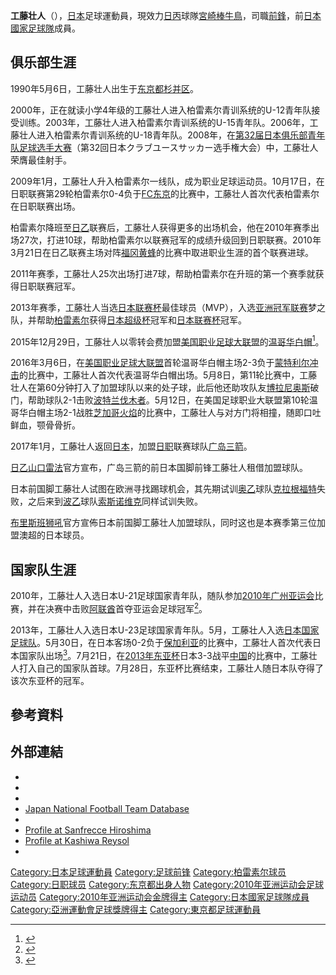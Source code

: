 {{Infobox football biography
| name = 工藤壮人
| fullname = Masato Kudo
| image =
| birth_date = {{Birth date and age|1990|5|6}}
| cityofbirth = [[東京都|東京都]][[杉並區|杉並區]]
| countryofbirth = {{JPN}}
| height = {{height|m=1.77}}
| currentclub = [[宮崎棒牛鳥|宮崎棒牛鳥]]
| clubnumber = 
| position = [[前鋒_(足球)|前鋒]]
| years1 = 2009–2015
| clubs1 = [[柏雷素爾|柏雷素爾]]
| caps1 = 189
| goals1 = 66
| years2 = 2016
| clubs2 = [[溫哥華白帽|溫哥華白帽]]
| caps2 = 17 
| goals2 = 2
| years3 = 2017–2020
| clubs3 =[[廣島三箭|廣島三箭]]
| caps3 = 30 
| goals3 = 4
| years4 = 2019
| clubs4 = → [[山口雷法|山口雷法]] (外借)
| caps4 = 27 
| goals4 = 4
| years5 = 2020–2021
| clubs5 =[[布里斯班獅吼|布里斯班獅吼]]
| caps5 = 14
| goals5 = 1
| years6 = 2022–
| clubs6 = [[宮崎棒牛鳥|宮崎棒牛鳥]]
| caps6 = 0
| goals6 = 0
| nationalyears1 = 2010
| nationalteam1 = [[日本23歲以下足球代表隊|日本U-23]]
| nationalcaps1 = 2
| nationalgoals1 = 0
| nationalyears2 =2013
| nationalteam2 =[[日本國家足球隊|日本]]
| nationalcaps2 = 4
| nationalgoals2 = 2
| medaltemplates = 
{{MedalCountry|{{JPN}}}}{{MedalCompetition|[[亞運會|亞運會]]}}{{MedalGold|[[2010年亞洲運動會|廣州2010年]]|足球}}
| pcupdate            = 2022年1月7日
| ntupdate            = 2013年9月6日
}}
{{japanese|japanese=工藤壮人|kana=くどう まさと|romaji=Kudo Masato}}

'''工藤壮人'''（{{bd|1990年|5月6日|||Kudo, Masato}}），[[日本|日本]]足球運動員，現效力[[日本職業足球丙級聯賽|日丙]]球隊[[宮崎棒牛鳥|宮崎棒牛鳥]]，司職[[前鋒|前鋒]]，前[[日本國家足球隊|日本國家足球隊]]成員。

==俱乐部生涯==
1990年5月6日，工藤壮人出生于[[东京都|东京都]][[杉并区|杉并区]]。

2000年，正在就读小学4年级的工藤壮人进入柏雷素尔青训系统的U-12青年队接受训练。2003年，工藤壮人进入柏雷素尔青训系统的U-15青年队。2006年，工藤壮人进入柏雷素尔青训系统的U-18青年队。2008年，在[[第32届日本俱乐部青年队足球选手大赛|第32届日本俱乐部青年队足球选手大赛]]（第32回日本クラブユースサッカー选手権大会）中，工藤壮人荣膺最佳射手。

2009年1月，工藤壮人升入柏雷素尔一线队，成为职业足球运动员。10月17日，在日职联赛第29轮柏雷素尔0-4负于[[FC东京|FC东京]]的比赛中，工藤壮人首次代表柏雷素尔在日职联赛出场。

柏雷素尔降班至[[日乙|日乙]]联赛后，工藤壮人获得更多的出场机会，他在2010年赛季出场27次，打进10球，帮助柏雷素尔以联赛冠军的成绩升级回到日职联赛。2010年3月21日在日乙联赛主场对阵[[福冈黄蜂|福冈黄蜂]]的比赛中取进职业生涯的首个联赛进球。

2011年赛季，工藤壮人25次出场打进7球，帮助柏雷素尔在升班的第一个赛季就获得日职联赛冠军。

2013年赛季，工藤壮人当选[[日本联赛杯|日本联赛杯]]最佳球员（MVP），入选[[亚洲冠军联赛|亚洲冠军联赛]]梦之队，并帮助[[柏雷素尔|柏雷素尔]]获得[[日本超级杯|日本超级杯]]冠军和[[日本联赛杯|日本联赛杯]]冠军。

2015年12月29日，工藤壮人以零转会费加盟[[美国职业足球大联盟|美国职业足球大联盟]]的[[温哥华白帽|温哥华白帽]]<ref>{{Cite web |url=http://www.whitecapsfc.com/post/2015/12/29/whitecaps-fc-acquire-japanese-striker-masato-kudo |title=Whitecaps FC acquire Japanese striker Masato Kudo on free transfer |access-date=2015-12-30 |archive-date=2016-01-01 |archive-url=https://web.archive.org/web/20160101122348/http://www.whitecapsfc.com/post/2015/12/29/whitecaps-fc-acquire-japanese-striker-masato-kudo |dead-url=no }}</ref>。

2016年3月6日，在[[美国职业足球大联盟|美国职业足球大联盟]]首轮温哥华白帽主场2-3负于[[蒙特利尔冲击|蒙特利尔冲击]]的比赛中，工藤壮人首次代表温哥华白帽出场。5月8日，第11轮比赛中，工藤壮人在第60分钟打入了加盟球队以来的处子球，此后他还助攻队友[[博拉尼奥斯|博拉尼奥斯]]破门，帮助球队2-1击败[[波特兰伐木者|波特兰伐木者]]。5月12日，在美国足球职业大联盟第10轮温哥华白帽主场2-1战胜[[芝加哥火焰|芝加哥火焰]]的比赛中，工藤壮人与对方门将相撞，随即口吐鲜血，颚骨骨折。

2017年1月，工藤壮人返回[[日本|日本]]，加盟[[日职|日职]]联赛球队[[广岛三箭|广岛三箭]]。

[[日乙|日乙]][[山口雷法|山口雷法]]官方宣布，广岛三箭的前日本国脚前锋工藤壮人租借加盟球队。

日本前国脚工藤壮人试图在欧洲寻找踢球机会，其先期试训[[奥乙|奥乙]]球队[[克拉根福特|克拉根福特]]失败，之后来到[[波兰足球乙级联赛|波乙]]球队[[索斯诺维克|索斯诺维克]]同样试训失败。

[[布里斯班狮吼|布里斯班狮吼]]官方宣佈日本前国脚工藤壮人加盟球队，同时这也是本赛季第三位加盟澳超的日本球员。

==国家队生涯==
2010年，工藤壮人入选日本U-21足球国家青年队，随队参加[[2010年广州亚运会|2010年广州亚运会]]比赛，并在决赛中击败[[阿联酋|阿联酋]]首夺亚运会足球冠军<ref>{{Cite web |url=http://sports.xinmin.cn/2010/11/03/7486897.html |title=日本男足敲定亚运阵容 14名替补加6名大学生 |access-date=2011-12-09 |archive-date=2016-03-04 |archive-url=https://web.archive.org/web/20160304215248/http://sports.xinmin.cn/2010/11/03/7486897.html |dead-url=no }}</ref>。

2013年，工藤壮人入选日本U-23足球国家青年队。5月，工藤壮人入选[[日本国家足球队|日本国家足球队]]。5月30日，在日本客场0-2负于[[保加利亚国家足球队|保加利亚]]的比赛中，工藤壮人首次代表日本国家队出场<ref>{{cite web|url=http://www.jfa.or.jp/eng/topics/2013/78.html|title=23/05/2013 Japan squad named for World Cup qualifier with Australia - News - Japan Football Association|publisher=|access-date=2020-06-03|archive-date=2016-03-04|archive-url=https://web.archive.org/web/20160304054943/http://www.jfa.or.jp/eng/topics/2013/78.html|dead-url=no}}</ref>。7月21日，在[[2013年东亚杯|2013年东亚杯]]日本3-3战平[[中国国家足球队|中国]]的比赛中，工藤壮人打入自己的国家队首球。7月28日，东亚杯比赛结束，工藤壮人随日本队夺得了该次东亚杯的冠军。

==參考資料==
{{reflist}}

==外部連結==
* {{Twitter|masatokudo9|Masato Kudo}}
* {{Instagram|masato_kudo_official|Masato Kudo}}
*{{FIFA player|351759}}
* [http://www.jfootball-db.com/en/players/kudo_masato.html Japan National Football Team Database] {{Wayback|url=http://www.jfootball-db.com/en/players/kudo_masato.html |date=20180618175410 }}
* {{J.League player}}
* [https://www.sanfrecce.co.jp/player/top/masato_kudo.html Profile at Sanfrecce Hiroshima] {{Wayback|url=https://www.sanfrecce.co.jp/player/top/masato_kudo.html |date=20190724060018 }}
* [http://www.reysol.co.jp/team/players/2013/09.php Profile at Kashiwa Reysol] {{Wayback|url=http://www.reysol.co.jp/team/players/2013/09.php |date=20200924171024 }}
* {{Soccerway}}

[[Category:日本足球運動員|Category:日本足球運動員]]
[[Category:足球前锋|Category:足球前锋]]
[[Category:柏雷素尔球员|Category:柏雷素尔球员]]
[[Category:日职球员|Category:日职球员]]
[[Category:东京都出身人物|Category:东京都出身人物]]
[[Category:2010年亚洲运动会足球运动员|Category:2010年亚洲运动会足球运动员]]
[[Category:2010年亚洲运动会金牌得主|Category:2010年亚洲运动会金牌得主]]
[[Category:日本國家足球隊成員|Category:日本國家足球隊成員]]
[[Category:亞洲運動會足球獎牌得主|Category:亞洲運動會足球獎牌得主]]
[[Category:東京都足球運動員|Category:東京都足球運動員]]